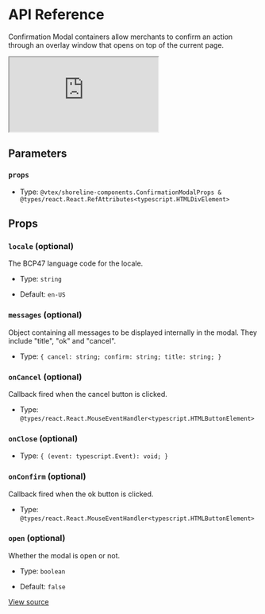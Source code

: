 # API Reference

Confirmation Modal containers allow merchants to confirm an action through an overlay window that opens on top of the current page.

<iframe src="https://shoreline.storybook.vtex.com?path=/story/components-confirmation-modal--play&full=1&shortcuts=false&singleStory=true" 
    style={{"width":"100%","height":600,"border":0,"borderRadius":4}}></iframe>

## Parameters

### `props`

- Type: `@vtex/shoreline-components.ConfirmationModalProps & @types/react.React.RefAttributes<typescript.HTMLDivElement>`

## Props

### `locale` (optional)

The BCP47 language code for the locale.

- Type: `string`

- Default: `en-US`

### `messages` (optional)

Object containing all messages to be displayed internally in the modal. They include "title", "ok" and "cancel".

- Type: `{ cancel: string; confirm: string; title: string; }`

### `onCancel` (optional)

Callback fired when the cancel button is clicked.

- Type: `@types/react.React.MouseEventHandler<typescript.HTMLButtonElement>`

### `onClose` (optional)

- Type: `{ (event: typescript.Event): void; }`

### `onConfirm` (optional)

Callback fired when the ok button is clicked.

- Type: `@types/react.React.MouseEventHandler<typescript.HTMLButtonElement>`

### `open` (optional)

Whether the modal is open or not.

- Type: `boolean`

- Default: `false`

[View source](https://github.com/vtex/shoreline/blob/95eb69cd8/packages/components/src/confirmation-modal/confirmation-modal.tsx#L40)
